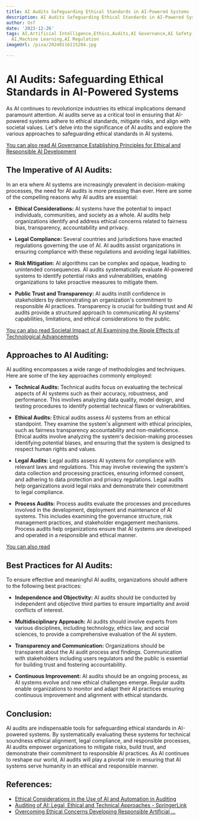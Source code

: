 ```yaml
---
title: AI Audits Safeguarding Ethical Standards in AI-Powered Systems
description: AI Audits Safeguarding Ethical Standards in AI-Powered Systems
author: Usf
date: '2023-12-26'
tags: AI,Artificial Intelligence,Ethics,Audits,AI Governance,AI Safety,Responsible
  AI,Machine Learning,AI Regulation
imageUrl: /pixa/20240116115204.jpg

---
```

# AI  Audits: Safeguarding Ethical Standards  in AI-Powered Systems

As AI continues to revolutionize industries its ethical implications demand paramount attention. AI  audits serve as a critical tool in ensuring that AI-powered systems  adhere to ethical standards, mitigate risks, and align with societal values. Let's delve into the significance of AI audits and explore the various approaches to safeguarding ethical standards  in  AI systems.

[You can also read AI Governance Establishing Principles for Ethical and Responsible AI Development](AI%20Governance%20Establishing%20Principles%20for%20Ethical%20and%20Responsible%20AI%20Development)


## The Imperative of AI Audits:

In an era where  AI systems are increasingly prevalent in decision-making processes, the need for AI audits is more pressing than ever. Here are some of the compelling reasons why AI  audits are essential:

- **Ethical Considerations:** AI systems have the potential to impact individuals, communities, and  society as a whole. AI audits help organizations identify  and address ethical concerns related to fairness  bias, transparency, accountability and privacy.

- **Legal Compliance:** Several countries and jurisdictions have enacted regulations governing the use of AI. AI audits assist organizations in  ensuring  compliance  with these regulations and avoiding legal liabilities.

- **Risk Mitigation:** AI algorithms can be complex and opaque, leading to unintended  consequences. AI audits  systematically evaluate AI-powered systems to identify  potential risks  and vulnerabilities,  enabling organizations to take proactive measures to mitigate them.

- **Public Trust and Transparency:** AI  audits instill confidence in stakeholders by demonstrating an organization's commitment to responsible AI practices. Transparency is crucial for  building trust and AI audits provide a structured approach to communicating AI systems'  capabilities, limitations, and ethical  considerations to the public.

[You can also read  Societal Impact of AI Examining the Ripple Effects of Technological Advancements](Societal%20Impact%20of%20AI%20Examining%20the%20Ripple%20Effects%20of%20Technological%20Advancements)


## Approaches  to AI  Auditing:

AI auditing encompasses  a wide range of methodologies and techniques. Here are  some of the key approaches commonly employed:

- **Technical Audits:** Technical audits  focus on evaluating the technical  aspects of AI systems such as their accuracy, robustness, and performance. This involves analyzing data quality, model design, and testing procedures to identify potential technical flaws or vulnerabilities.

- **Ethical Audits:** Ethical audits assess AI systems from an ethical standpoint. They examine the system's alignment with ethical principles, such  as fairness transparency accountability and non-maleficence. Ethical  audits involve analyzing the system's decision-making processes identifying  potential  biases, and ensuring  that the system is  designed to respect human rights and values.

- **Legal Audits:**  Legal audits assess AI  systems for compliance with  relevant laws and regulations. This may involve  reviewing the system's data collection and processing practices, ensuring informed consent, and adhering to data protection and privacy regulations. Legal audits help organizations avoid legal risks and demonstrate their commitment to legal compliance.

- **Process Audits:** Process audits evaluate  the processes and procedures involved in the development, deployment and  maintenance of AI systems. This includes examining the governance structure, risk management practices, and stakeholder engagement mechanisms. Process audits  help organizations ensure that  AI systems  are developed and operated in a responsible and ethical manner.

[You can also read ]()


## Best Practices for AI Audits:

To ensure effective and meaningful AI audits, organizations should adhere to the following best practices:

- **Independence and  Objectivity:**  AI  audits should be conducted by independent and objective third parties to ensure impartiality and avoid conflicts of interest.

- **Multidisciplinary Approach:** AI audits should involve experts from various disciplines, including technology, ethics law, and social sciences, to provide a comprehensive  evaluation  of the  AI system.

- **Transparency  and Communication:**  Organizations should be transparent about the AI audit process and findings.  Communication with stakeholders including users regulators and the public is essential for building trust and  fostering accountability.

- **Continuous Improvement:**  AI audits should be an ongoing process, as AI systems  evolve and new ethical challenges emerge. Regular audits enable organizations to monitor and adapt  their AI practices ensuring continuous improvement and alignment with ethical standards.

## Conclusion:

AI audits are indispensable tools  for safeguarding ethical standards in AI-powered systems. By  systematically evaluating  these systems for technical soundness ethical alignment, legal  compliance, and responsible processes, AI audits empower organizations to mitigate  risks, build  trust, and demonstrate their commitment to responsible AI practices. As  AI continues to reshape our world, AI audits will play a pivotal role in ensuring  that AI systems serve humanity in an ethical and  responsible  manner.

## References:
- [Ethical Considerations in the Use of AI and Automation in Auditing](https://www.linkedin.com/pulse/ethical-considerations-use-ai-automation-auditing-nsbandco-rt5lf)
- [Auditing of AI: Legal, Ethical and Technical Approaches - SpringerLink](https://link.springer.com/article/10.1007/s44206-023-00074-y)
- [Overcoming Ethical Concerns Developing Responsible Artificial ...](https://utilitiesone.com/overcoming-ethical-concerns-developing-responsible-artificial-intelligence)
